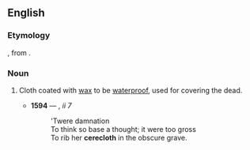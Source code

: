 ==English==

===Etymology===
{{compound|lang=en|cere|cloth}}, from {{der|en|la|cera||wax, cere}}.

===Noun===
{{en-noun}}

# {{lb|en|historical}} Cloth coated with [[wax]] to be [[waterproof]], used for covering the dead.
#* '''1594''' — {{w|William Shakespeare}}, ''{{wsource|The Merchant of Venice}} ii 7''
#*: 'Twere damnation<br>To think so base a thought; it were too gross<br>To rib her '''cerecloth''' in the obscure grave.

{{c|en|Burial|Fabrics}}